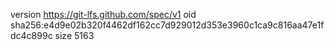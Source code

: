 version https://git-lfs.github.com/spec/v1
oid sha256:e4d9e02b320f4462df162cc7d929012d353e3960c1ca9c816aa47e1fdc4c899c
size 5163
